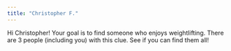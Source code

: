 ```yaml
---
title: "Christopher F."
---
```


Hi Christopher! Your goal is to find someone who enjoys weightlifting. There are 3 people (including you) with this clue. See if you can find them all!
